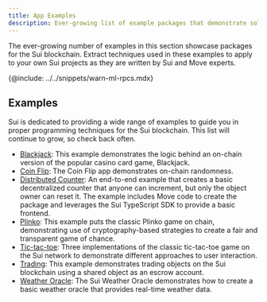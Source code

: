 ```yaml
---
title: App Examples
description: Ever-growing list of example packages that demonstrate solutions built on the Sui blockchain, written by Sui and Move experts. Use these examples to learn Sui and Move, and to extract techniques you can apply to your own Sui projects.
---
```


The ever-growing number of examples in this section showcase packages for the Sui blockchain. Extract techniques used in these examples to apply to your own Sui projects as they are written by Sui and Move experts. 

{@include: ../../snippets/warn-ml-rpcs.mdx}

## Examples

Sui is dedicated to providing a wide range of examples to guide you in proper programming techniques for the Sui blockchain. This list will continue to grow, so check back often.

- [Blackjack](./app-examples/blackjack.mdx): This example demonstrates the logic behind an on-chain version of the popular casino card game, Blackjack.
- [Coin Flip](./app-examples/coin-flip.mdx): The Coin Flip app demonstrates on-chain randomness.
- [Distributed Counter](./app-examples/e2e-counter.mdx): An end-to-end example that creates a basic decentralized counter that anyone can increment, but only the object owner can reset it. The example includes Move code to create the package and leverages the Sui TypeScript SDK to provide a basic frontend.
- [Plinko](./app-examples/plinko.mdx): This example puts the classic Plinko game on chain, demonstrating use of cryptography-based strategies to create a fair and transparent game of chance. 
- [Tic-tac-toe](./app-examples/tic-tac-toe.mdx): Three implementations of the classic tic-tac-toe game on the Sui network to demonstrate different approaches to user interaction.
- [Trading](./app-examples/trading.mdx): This example demonstrates trading objects on the Sui blockchain using a shared object as an escrow account.
- [Weather Oracle](./app-examples/weather-oracle.mdx): The Sui Weather Oracle demonstrates how to create a basic weather oracle that provides real-time weather data.
